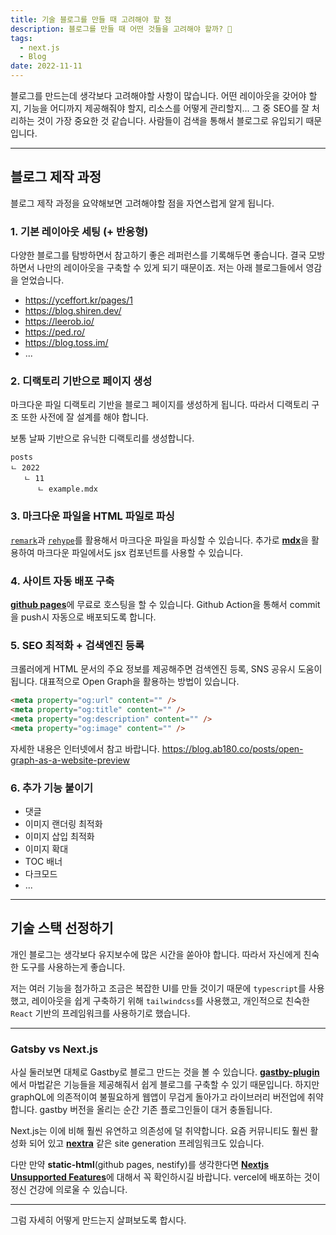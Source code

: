 ```yaml
---
title: 기술 블로그를 만들 때 고려해야 할 점
description: 블로그를 만들 때 어떤 것들을 고려해야 할까? 🤔
tags:
  - next.js
  - Blog
date: 2022-11-11
---
```


블로그를 만드는데 생각보다 고려해야할 사항이 많습니다.
어떤 레이아웃을 갖어야 할지, 기능을 어디까지 제공해줘야 할지, 리소스를 어떻게 관리할지...
그 중 SEO를 잘 처리하는 것이 가장 중요한 것 같습니다. 사람들이 검색을 통해서 블로그로 유입되기 때문입니다.

---

## 블로그 제작 과정

블로그 제작 과정을 요약해보면 고려해야할 점을 자연스럽게 알게 됩니다.

### 1. 기본 레이아웃 세팅 (+ 반응형)

다양한 블로그를 탐방하면서 참고하기 좋은 레퍼런스를 기록해두면 좋습니다.
결국 모방하면서 나만의 레이아웃을 구축할 수 있게 되기 때문이죠.
저는 아래 블로그들에서 영감을 얻었습니다.

- https://yceffort.kr/pages/1
- https://blog.shiren.dev/
- https://leerob.io/
- https://ped.ro/
- https://blog.toss.im/
- ...

### 2. 디랙토리 기반으로 페이지 생성

마크다운 파일 디랙토리 기반을 블로그 페이지를 생성하게 됩니다.
따라서 디랙토리 구조 또한 사전에 잘 설계를 해야 합니다.

보통 날짜 기반으로 유닉한 디랙토리를 생성합니다.

```:/2022/11/example
posts
ㄴ 2022
   ㄴ 11
      ㄴ example.mdx
```

### 3. 마크다운 파일을 HTML 파일로 파싱

[`remark`](https://github.com/remarkjs/remark/blob/main/doc/plugins.md)과 [`rehype`](https://github.com/rehypejs/rehype/blob/main/doc/plugins.md)를 활용해서 마크다운 파일을 파싱할 수 있습니다.
추가로 [**mdx**](https://mdxjs.com/)을 활용하여 마크다운 파일에서도 jsx 컴포넌트를 사용할 수 있습니다.

### 4. 사이트 자동 배포 구축

[**github pages**](https://pages.github.com/)에 무료로 호스팅을 할 수 있습니다.
Github Action을 통해서 commit을 push시 자동으로 배포되도록 합니다.

### 5. SEO 최적화 + 검색엔진 등록

크롤러에게 HTML 문서의 주요 정보를 제공해주면 검색엔진 등록, SNS 공유시 도움이 됩니다.
대표적으로 Open Graph을 활용하는 방법이 있습니다.

```html
<meta property="og:url" content="" />
<meta property="og:title" content="" />
<meta property="og:description" content="" />
<meta property="og:image" content="" />
```

자세한 내용은 인터넷에서 참고 바랍니다.
https://blog.ab180.co/posts/open-graph-as-a-website-preview

### 6. 추가 기능 붙이기

- 댓글
- 이미지 랜더링 최적화
- 이미지 삽입 최적화
- 이미지 확대
- TOC 배너
- 다크모드
- ...

---

## 기술 스택 선정하기

개인 블로그는 생각보다 유지보수에 많은 시간을 쏟아야 합니다.
따라서 자신에게 친숙한 도구를 사용하는게 좋습니다.

저는 여러 기능을 첨가하고 조금은 복잡한 UI를 만들 것이기 때문에 `typescript`를 사용했고,
레이아웃을 쉽게 구축하기 위해 `tailwindcss`를 사용했고,
개인적으로 친숙한 `React` 기반의 프레임워크를 사용하기로 했습니다.

---

### Gatsby vs Next.js

사실 둘러보면 대체로 Gastby로 블로그 만드는 것을 볼 수 있습니다.
[**gastby-plugin**](https://www.gatsbyjs.com/plugins)에서 마법같은 기능들을 제공해줘서 쉽게 블로그를 구축할 수 있기 때문입니다.
하지만 graphQL에 의존적이여 불필요하게 웹앱이 무겁게 돌아가고 라이브러리 버전업에 취약합니다.
gastby 버전을 올리는 순간 기존 플로그인들이 대거 충돌됩니다.

Next.js는 이에 비해 훨씬 유연하고 의존성에 덜 취약합니다.
요즘 커뮤니티도 훨씬 활성화 되어 있고 [**nextra**](https://nextra.site/) 같은 site generation 프레임워크도 있습니다.

다만 만약 **static-html**(github pages, nestify)를 생각한다면 [**Nextjs Unsupported Features**](https://nextjs.org/docs/advanced-features/static-html-export#unsupported-features)에 대해서 꼭 확인하시길 바랍니다.
vercel에 배포하는 것이 정신 건강에 의로울 수 있습니다.

---

그럼 자세히 어떻게 만드는지 살펴보도록 합시다.
